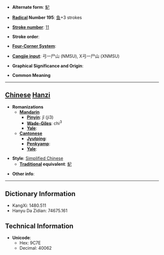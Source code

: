 * '''Alternate form''': [[魢]]

* '''[[Wiktionary:Chinese radical index| Radical]] Number 195''': [[Wiktionary:Chinese radical index 鱼|鱼]]+3 strokes

* '''[[Wiktionary:Chinese total strokes index|Stroke number]]''': [[Wiktionary:Chinese total strokes index 11|11]]

* '''Stroke order''': 

* '''[[Wiktionary:Chinese four corner index|Four-Corner System]]''': 

* '''[[Wiktionary:Chinese Cangjie index|Cangjie input]]''': 弓一尸山 (NMSU), X弓一尸山 (XNMSU)

* '''Graphical Significance and Origin''': 

* '''Common Meaning'''

----

== [[Chinese]] [[Hanzi]] ==

* '''Romanizations'''
** '''[[Mandarin]]'''
*** '''[[Pinyin]]''': jǐ (ji3)
*** '''[[Wade-Giles]]''': chi<sup>3</sup>
*** '''[[Yale]]''': 
** '''[[Cantonese]]'''
*** '''[[Jyutping]]''':
*** '''[[Penkyamp]]''': 
*** '''[[Yale]]''': 

* '''Style''': [[Simplified Chinese]] 
** '''[[Traditional Chinese|Traditional]] equivalent''': [[魢]]

* '''Other info''': 

----

== Dictionary Information ==

* KangXi: 1480.511
* Hanyu Da Zidian: 74675.161

== Technical Information ==

* '''Unicode''':
** Hex: 9C7E
** Decimal: 40062